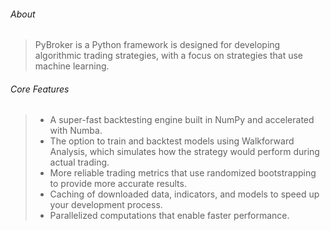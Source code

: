 ###### About
> PyBroker is a Python framework is designed for developing algorithmic trading strategies, with a focus on strategies that use machine learning. 

###### Core Features
> - A super-fast backtesting engine built in NumPy and accelerated with Numba.
> - The option to train and backtest models using Walkforward Analysis, which simulates how the strategy would perform during actual trading.
> - More reliable trading metrics that use randomized bootstrapping to provide more accurate results.
> - Caching of downloaded data, indicators, and models to speed up your development process.
> - Parallelized computations that enable faster performance.
